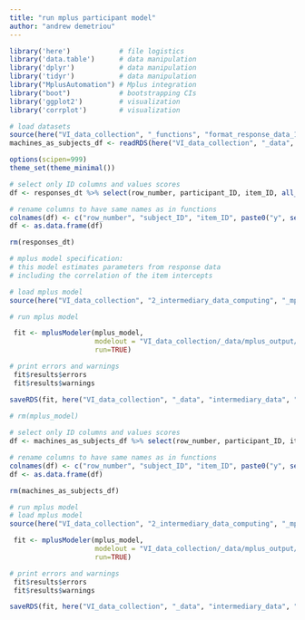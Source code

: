```yaml
---
title: "run mplus participant model"
author: "andrew demetriou"
---
```


```r
library('here')            # file logistics
library('data.table')      # data manipulation
library('dplyr')           # data manipulation
library('tidyr')           # data manipulation
library("MplusAutomation") # Mplus integration
library("boot")            # bootstrapping CIs
library('ggplot2')         # visualization
library('corrplot')        # visualization

# load datasets
source(here("VI_data_collection", "_functions", "format_response_data_1.1.R"))
machines_as_subjects_df <- readRDS(here("VI_data_collection", "_data", "machine_response_data", "machines_as_subjects_df.RDS"))

options(scipen=999)
theme_set(theme_minimal())
```


```r
# select only ID columns and values scores
df <- responses_dt %>% select(row_number, participant_ID, item_ID, all_of(values))

# rename columns to have same names as in functions
colnames(df) <- c("row_number", "subject_ID", "item_ID", paste0("y", seq(1, 10)))
df <- as.data.frame(df)

rm(responses_dt)
```


```r
# mplus model specification:
# this model estimates parameters from response data 
# including the correlation of the item intercepts

# load mplus model
source(here("VI_data_collection", "2_intermediary_data_computing", "_mplus_models", "participant_model_1.0.R"))

# run mplus model

 fit <- mplusModeler(mplus_model, 
                     modelout = "VI_data_collection/_data/mplus_output/sim.inp", 
                     run=TRUE)

# print errors and warnings
 fit$results$errors
 fit$results$warnings

saveRDS(fit, here("VI_data_collection", "_data", "intermediary_data", "mplus_participant_model_1.0.RDS"))
 
# rm(mplus_model)
```


```r
# select only ID columns and values scores
df <- machines_as_subjects_df %>% select(row_number, participant_ID, item_ID, all_of(values))

# rename columns to have same names as in functions
colnames(df) <- c("row_number", "subject_ID", "item_ID", paste0("y", seq(1, 10)))
df <- as.data.frame(df)

rm(machines_as_subjects_df)
```

```r
# run mplus model
# load mplus model
source(here("VI_data_collection", "2_intermediary_data_computing", "_mplus_models", "participant_model_1.0.R"))

 fit <- mplusModeler(mplus_model, 
                     modelout = "VI_data_collection/_data/mplus_output/sim.inp", 
                     run=TRUE)

# print errors and warnings
 fit$results$errors
 fit$results$warnings

saveRDS(fit, here("VI_data_collection", "_data", "intermediary_data", "m_mplus_participant_model_1.0.RDS"))
```



